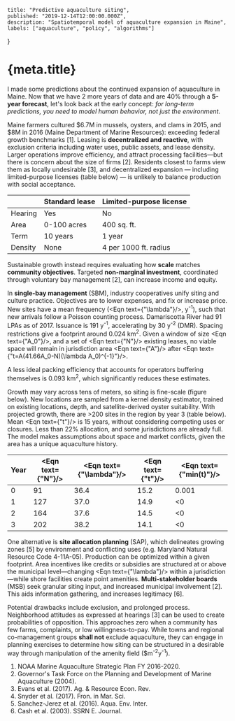     title: "Predictive aquaculture siting",
    published: "2019-12-14T12:00:00.000Z",
    description: "Spatiotemporal model of aquaculture expansion in Maine",
    labels: ["aquaculture", "policy", "algorithms"]
}

# {meta.title}

I made some predictions about the continued expansion of aquaculture in Maine. 
Now that we have 2 more years of data and are 40% through a **5-year forecast**, 
let's look back at the early concept: *for long-term predictions, 
you need to model human behavior, not just the environment.*

Maine farmers cultured $6.7M in mussels, oysters, and clams in 2015, and $8M in 2016 (Maine Department of Marine Resources): exceeding federal growth benchmarks [1]. Leasing is **decentralized and reactive**, with exclusion criteria including water uses, 
public assets, and lease density. Larger operations improve efficiency, and attract processing facilities—but there is 
concern about the size of firms [2]. Residents closest to farms view them as locally undesirable [3], and decentralized 
expansion — including limited-purpose licenses (table below) — is unlikely to balance production with social acceptance.

| | Standard lease | Limited-purpose license |
|----|----|----|
| Hearing | Yes | No |
| Area | 0-100 acres | 400 sq. ft. |
| Term | 10 years | 1 year| 
| Density | None | 4 per 1000 ft. radius |

Sustainable growth instead requires evaluating how **scale** matches **community objectives**. 
Targeted **non-marginal investment**, coordinated through voluntary bay management [2], can increase income and equity.

In **single-bay management** (SBM), industry cooperatives unify siting and culture practice. 
Objectives are to lower expenses, and fix or increase price. New sites have a mean frequency (<Eqn text={"\\lambda"}/>, y<sup>-1</sup>), 
such that new arrivals follow a Poisson counting process. Damariscotta River had 91 LPAs as of 2017. Issuance is 191 y<sup>-1</sup>, 
accelerating by 30 y<sup>-2</sup> (DMR). Spacing restrictions give a footprint around 0.024 km<sup>2</sup>. 
Given a window of size <Eqn text={"A_0"}/>, and a set of <Eqn text={"N"}/> existing leases, no viable space will remain 
in jurisdiction area <Eqn text={"A"}/> after <Eqn text={"t=A(41.66A_0-N)(\\lambda A_0)^{-1}"}/>. 

A less ideal packing efficiency that accounts for operators buffering themselves is 0.093 km<sup>2</sup>, which significantly reduces these estimates. 

Growth may vary across tens of meters, so siting is fine-scale (figure below). New locations are sampled from a kernel density estimator, 
trained on existing locations, depth, and satellite-derived oyster suitability. With projected growth, there are >200 sites in the region 
by year 3 (table below). Mean <Eqn text={"t"}/> is 15 years, without considering competing uses or closures. Less than 22% allocation, 
and some jurisdictions are already full. The model makes assumptions about space and market conflicts, given the area has a unique aquaculture history.

| Year |<Eqn text={"N"}/>|<Eqn text={"\\lambda"}/>|<Eqn text={"t"}/>|<Eqn text={"min(t)"}/>|
|---|---|---|---|---|
| 0 | 91 | 36.4 | 15.2 | 0.001 |
| 1 | 127 | 37.0 | 14.9 | \<0 |
| 2 | 164 | 37.6 | 14.5 | \<0 |
| 3 | 202 | 38.2 | 14.1 | \<0 | 

One alternative is **site allocation planning** (SAP), which delineates growing zones [5] by environment and conflicting uses 
(e.g. Maryland Natural Resource Code 4-11A-05). Production can be optimized within a given footprint. 
Area incentives like credits or subsidies are structured at or above the municipal level—changing <Eqn text={"\\lambda"}/> within a 
jurisdiction—while shore facilities create point amenities. **Multi-stakeholder boards** (MSB) seek granular 
siting input, and increased municipal involvement [2]. This aids information gathering, and increases legitimacy [6].

Potential drawbacks include exclusion, and prolonged process. Neighborhood attitudes as expressed at hearings [3] can 
be used to create probabilities of opposition. This approaches zero when a community has few farms, complaints, or low 
willingness-to-pay. While towns and regional co-management groups **shall not** exclude aquaculture, 
they can engage in planning exercises to determine how siting can be structured in a desirable way through manipulation of
 the amenity field ($m<sup>-2</sup>y<sup>-1</sup>).

1. NOAA Marine Aquaculture Strategic Plan FY 2016-2020.
2. Governor's Task Force on the Planning and Development of Marine Aquaculture (2004).
3. Evans et al. (2017). Ag. &amp; Resource Econ. Rev.
4. Snyder et al. (2017). Fron. in Mar. Sci.
5. Sanchez-Jerez et al. (2016). Aqua. Env. Inter.
6. Cash et al. (2003). SSRN E. Journal.